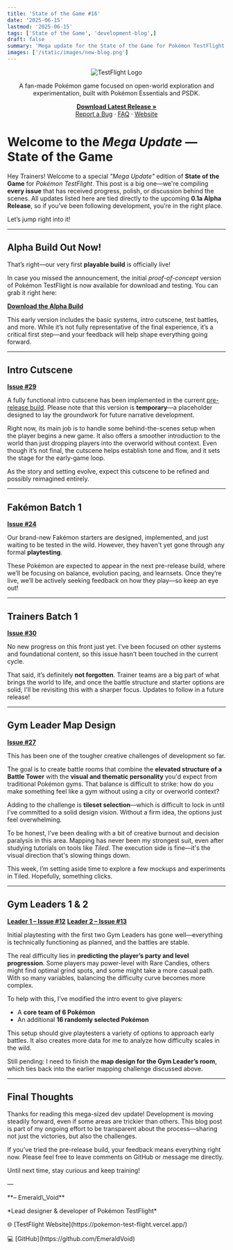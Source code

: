 ```yaml
---
title: 'State of the Game #16'
date: '2025-06-15'
lastmod: '2025-06-15'
tags: ['State of the Game', 'development-blog',]
draft: false
summary: 'Mega update for the State of the Game for Pokémon TestFlight'
images: ['/static/images/new-blog.png']
---
```


<div align="center">
  <img src="https://i.imgur.com/X1N3ADz.png" alt="TestFlight Logo" />
</div>

<div align="center">
  <p>
    A fan-made Pokémon game focused on open-world exploration and experimentation, built with Pokémon Essentials and PSDK.
  </p>
  <p>
    <a href="https://github.com/EmeraldVoid/Pokemon-TestFlight/releases"><strong>Download Latest Release »</strong></a>
    <br />
    <a href="https://github.com/EmeraldVoid/Pokemon-TestFlight/issues">Report a Bug</a>
    ·
    <a href="https://github.com/EmeraldVoid/Pokemon-TestFlight?tab=readme-ov-file#faq">FAQ</a>
    ·
    <a href="">Website</a>
  </p>
</div>

# Welcome to the *Mega Update* — State of the Game

Hey Trainers! Welcome to a special *"Mega Update"* edition of **State of the Game** for *Pokémon TestFlight*. This post is a big one—we're compiling **every issue** that has received progress, polish, or discussion behind the scenes. All updates listed here are tied directly to the upcoming **0.1a Alpha Release**, so if you’ve been following development, you’re in the right place.

Let’s jump right into it!

---

## Alpha Build Out Now!

That’s right—our very first **playable build** is officially live!

In case you missed the announcement, the initial *proof-of-concept* version of Pokémon TestFlight is now available for download and testing. You can grab it right here:

[**Download the Alpha Build**](https://github.com/EmeraldVoid/Pokemon-TestFlight/releases)

This early version includes the basic systems, intro cutscene, test battles, and more. While it’s not fully representative of the final experience, it’s a critical first step—and your feedback will help shape everything going forward.

---

## Intro Cutscene

**[Issue #29](https://github.com/EmeraldVoid/Pokemon-TestFlight/issues/29)**

A fully functional intro cutscene has been implemented in the current [pre-release build](https://github.com/EmeraldVoid/Pokemon-TestFlight/releases/tag/v0.0-alpha.1). Please note that this version is **temporary**—a placeholder designed to lay the groundwork for future narrative development.

Right now, its main job is to handle some behind-the-scenes setup when the player begins a new game. It also offers a smoother introduction to the world than just dropping players into the overworld without context. Even though it’s not final, the cutscene helps establish tone and flow, and it sets the stage for the early-game loop.

As the story and setting evolve, expect this cutscene to be refined and possibly reimagined entirely.

---

## Fakémon Batch 1

**[Issue #24](https://github.com/EmeraldVoid/Pokemon-TestFlight/issues/24)**

Our brand-new Fakémon starters are designed, implemented, and just waiting to be tested in the wild. However, they haven't yet gone through any formal **playtesting**.

These Pokémon are expected to appear in the next pre-release build, where we’ll be focusing on balance, evolution pacing, and learnsets. Once they’re live, we’ll be actively seeking feedback on how they play—so keep an eye out!

---

## Trainers Batch 1

**[Issue #30](https://github.com/EmeraldVoid/Pokemon-TestFlight/issues/30)**

No new progress on this front just yet. I've been focused on other systems and foundational content, so this issue hasn’t been touched in the current cycle.

That said, it’s definitely **not forgotten**. Trainer teams are a big part of what brings the world to life, and once the battle structure and starter options are solid, I'll be revisiting this with a sharper focus. Updates to follow in a future release!

---

## Gym Leader Map Design

**[Issue #27](https://github.com/EmeraldVoid/Pokemon-TestFlight/issues/27)**

This has been one of the tougher creative challenges of development so far.

The goal is to create battle rooms that combine the **elevated structure of a Battle Tower** with the **visual and thematic personality** you'd expect from traditional Pokémon gyms. That balance is difficult to strike: how do you make something feel like a gym without using a city or overworld context?

Adding to the challenge is **tileset selection**—which is difficult to lock in until I’ve committed to a solid design vision. Without a firm idea, the options just feel overwhelming.

To be honest, I’ve been dealing with a bit of creative burnout and decision paralysis in this area. Mapping has never been my strongest suit, even after studying tutorials on tools like *Tiled*. The execution side is fine—it's the visual direction that's slowing things down.

This week, I’m setting aside time to explore a few mockups and experiments in Tiled. Hopefully, something clicks.

---

## Gym Leaders 1 & 2

**[Leader 1 – Issue #12](https://github.com/EmeraldVoid/Pokemon-TestFlight/issues/12)**
**[Leader 2 – Issue #13](https://github.com/EmeraldVoid/Pokemon-TestFlight/issues/13)**

Initial playtesting with the first two Gym Leaders has gone well—everything is technically functioning as planned, and the battles are stable.

The real difficulty lies in **predicting the player’s party and level progression**. Some players may power-level with Rare Candies, others might find optimal grind spots, and some might take a more casual path. With so many variables, balancing the difficulty curve becomes more complex.

To help with this, I’ve modified the intro event to give players:

* A **core team of 6 Pokémon**
* An additional **16 randomly selected Pokémon**

This setup should give playtesters a variety of options to approach early battles. It also creates more data for me to analyze how difficulty scales in the wild.

Still pending: I need to finish the **map design for the Gym Leader’s room**, which ties back into the earlier mapping challenge discussed above.

---

## Final Thoughts

Thanks for reading this mega-sized dev update! Development is moving steadily forward, even if some areas are trickier than others. This blog post is part of my ongoing effort to be transparent about the process—sharing not just the victories, but also the challenges.

If you’ve tried the pre-release build, your feedback means everything right now. Please feel free to leave comments on GitHub or message me directly.

Until next time, stay curious and keep training!

—
<div>
**– Emerald\_Void**
<p>*Lead designer & developer of Pokémon TestFlight*</p>
<p>🌐 [TestFlight Website](https://pokemon-test-flight.vercel.app/)</p>
<p>💻 [GitHub](https://github.com/EmeraldVoid)</p>
</div>
